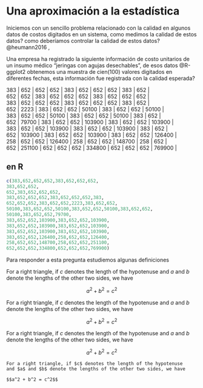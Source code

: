# Una aproximación a la estadística

Iniciemos con un sencillo problema relacionado con la calidad en algunos datos de costos digitados en un sistema, como medimos la calidad de estos datos? como deberíamos controlar la calidad de estos datos? @heumann2016 ,

Una empresa ha registrado la siguiente información de costo unitarios de un insumo médico "jeringas con agujas desechables", de esos datos @R-ggplot2 obtenemos una muestra de cien(100) valores digitados en diferentes fechas, esta información fue registrada con la calidad esperada?

| 383 \| 652 \| 652 \| 652 \| 383 \| 652 \| 652 \| 652 \| 383 \| 652 \|
| 652 \| 652 \| 383 \| 652 \| 652 \| 652 \| 383 \| 652 \| 652 \| 652 \|
| 383 \| 652 \| 652 \| 652 \| 383 \| 652 \| 652 \| 652 \| 383 \| 652 \|
| 652 \| 2223 \| 383 \| 652 \| 652 \| 50100 \| 383 \| 652 \| 652 \| 50100 \|
| 383 \| 652 \| 652 \| 50100 \| 383 \| 652 \| 652 \| 50100 \| 383 \| 652 \|
| 652 \| 79700 \| 383 \| 652 \| 652 \| 103900 \| 383 \| 652 \| 652 \| 103900 \|
| 383 \| 652 \| 652 \| 103900 \| 383 \| 652 \| 652 \| 103900 \| 383 \| 652 \|
| 652 \| 103900 \| 383 \| 652 \| 652 \| 103900 \| 383 \| 652 \| 652 \| 126400 \|
| 258 \| 652 \| 652 \| 126400 \| 258 \| 652 \| 652 \| 148700 \| 258 \| 652 \|
| 652 \| 251100 \| 652 \| 652 \| 652 \| 334800 \| 652 \| 652 \| 652 \| 769900 \|

## en R

```r
c(383,652,652,652,383,652,652,652,
383,652,652,
652,383,652,652,652,
383,652,652,652,383,652,652,652,383,
652,652,652,383,652,652,2223,383,652,652,
50100,383,652,652,50100,383,652,652,50100,383,652,652,
50100,383,652,652,79700,
383,652,652,103900,383,652,652,103900,
383,652,652,103900,383,652,652,103900,
383,652,652,103900,383,652,652,103900,
383,652,652,126400,258,652,652,126400,
258,652,652,148700,258,652,652,251100,
652,652,652,334800,652,652,652,769900) 
```

Para responder a esta pregunta estudiemos algunas definiciones

::: {#defmedia .definition}

For a right triangle, if $c$ denotes the length of the hypotenuse and $a$ and $b$ denote the lengths of the other two sides, we have

$$a^2 + b^2 = c^2$$
:::



::: {#pyth .theorem name="Pythagorean theorem"}
For a right triangle, if $c$ denotes the length of the hypotenuse and $a$ and $b$ denote the lengths of the other two sides, we have

$$a^2 + b^2 = c^2$$
:::

::: {#defmedia .definition}
For a right triangle, if $c$ denotes the length of the hypotenuse and $a$ and $b$ denote the lengths of the other two sides, we have

$$a^2 + b^2 = c^2$$
:::


```theorem
For a right triangle, if $c$ denotes the length of the hypotenuse
and $a$ and $b$ denote the lengths of the other two sides, we have

$$a^2 + b^2 = c^2$$
```

